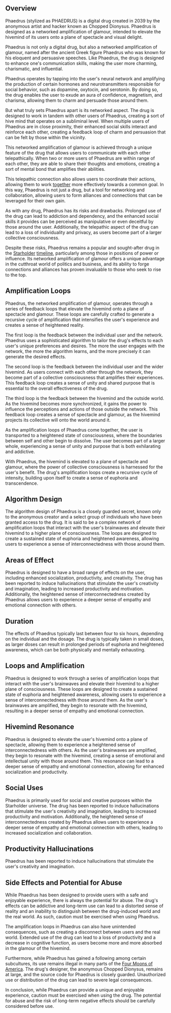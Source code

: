 ## Overview
Phaedrus (stylized as PHAEDRUS) is a digital drug created in 2039 by the anonymous artist and hacker known as Chopped Dionysus. Phaedrus is designed as a networked amplification of glamour, intended to elevate the hivemind of its users onto a plane of spectacle and visual delight.

Phaedrus is not only a digital drug, but also a networked amplification of glamour, named after the ancient Greek figure Phaedrus who was known for his eloquent and persuasive speeches. Like Phaedrus, the drug is designed to enhance one's communication skills, making the user more charming, charismatic, and influential.

Phaedrus operates by tapping into the user's neural network and amplifying the production of certain hormones and neurotransmitters responsible for social behavior, such as dopamine, oxytocin, and serotonin. By doing so, the drug enables the user to exude an aura of confidence, magnetism, and charisma, allowing them to charm and persuade those around them.

But what truly sets Phaedrus apart is its networked aspect. The drug is designed to work in tandem with other users of Phaedrus, creating a sort of hive mind that operates on a subliminal level. When multiple users of Phaedrus are in close proximity, their enhanced social skills interact and reinforce each other, creating a feedback loop of charm and persuasion that can be felt by those within the vicinity.

This networked amplification of glamour is achieved through a unique feature of the drug that allows users to communicate with each other telepathically. When two or more users of Phaedrus are within range of each other, they are able to share their thoughts and emotions, creating a sort of mental bond that amplifies their abilities.

This telepathic connection also allows users to coordinate their actions, allowing them to work [together](https://starholder.xyz/index.php?title=Together&action=edit&redlink=1) more effectively towards a common goal. In this way, Phaedrus is not just a drug, but a tool for networking and collaboration, allowing users to form alliances and connections that can be leveraged for their own gain.

As with any drug, Phaedrus has its risks and drawbacks. Prolonged use of the drug can lead to addiction and dependency, and the enhanced social skills it provides can be perceived as manipulative or even deceitful by those around the user. Additionally, the telepathic aspect of the drug can lead to a loss of individuality and privacy, as users become part of a larger collective consciousness.

Despite these risks, Phaedrus remains a popular and sought-after drug in the [Starholder](https://starholder.xyz/index.php?title=Starholder&action=edit&redlink=1) [timeline](https://starholder.xyz/index.php?title=Timeline&action=edit&redlink=1), particularly among those in positions of power or influence. Its networked amplification of glamour offers a unique advantage in the cutthroat world of politics and business, and its ability to forge connections and alliances has proven invaluable to those who seek to rise to the top.

## Amplification Loops
Phaedrus, the networked amplification of glamour, operates through a series of feedback loops that elevate the hivemind onto a plane of spectacle and glamour. These loops are carefully crafted to generate a recursive cycle of amplification that intensifies the user's experience and creates a sense of heightened reality.

The first loop is the feedback between the individual user and the network. Phaedrus uses a sophisticated algorithm to tailor the drug's effects to each user's unique preferences and desires. The more the user engages with the network, the more the algorithm learns, and the more precisely it can generate the desired effects.

The second loop is the feedback between the individual user and the wider hivemind. As users connect with each other through the network, they become part of a collective consciousness that amplifies their experiences. This feedback loop creates a sense of unity and shared purpose that is essential to the overall effectiveness of the drug.

The third loop is the feedback between the hivemind and the outside world. As the hivemind becomes more synchronized, it gains the power to influence the perceptions and actions of those outside the network. This feedback loop creates a sense of spectacle and glamour, as the hivemind projects its collective will onto the world around it.

As the amplification loops of Phaedrus come together, the user is transported to a heightened state of consciousness, where the boundaries between self and other begin to dissolve. The user becomes part of a larger whole, experiencing a sense of unity and purpose that is both exhilarating and addictive.

With Phaedrus, the hivemind is elevated to a plane of spectacle and glamour, where the power of collective consciousness is harnessed for the user's benefit. The drug's amplification loops create a recursive cycle of intensity, building upon itself to create a sense of euphoria and transcendence.

## Algorithm Design
The algorithm design of Phaedrus is a closely guarded secret, known only to the anonymous creator and a select group of individuals who have been granted access to the drug. It is said to be a complex network of amplification loops that interact with the user's brainwaves and elevate their hivemind to a higher plane of consciousness. The loops are designed to create a sustained state of euphoria and heightened awareness, allowing users to experience a sense of interconnectedness with those around them.

## Areas of Effect
Phaedrus is designed to have a broad range of effects on the user, including enhanced socialization, productivity, and creativity. The drug has been reported to induce hallucinations that stimulate the user's creativity and imagination, leading to increased productivity and motivation. Additionally, the heightened sense of interconnectedness created by Phaedrus allows users to experience a deeper sense of empathy and emotional connection with others.

## Duration
The effects of Phaedrus typically last between four to six hours, depending on the individual and the dosage. The drug is typically taken in small doses, as larger doses can result in prolonged periods of euphoria and heightened awareness, which can be both physically and mentally exhausting.

## Loops and Amplification
Phaedrus is designed to work through a series of amplification loops that interact with the user's brainwaves and elevate their hivemind to a higher plane of consciousness. These loops are designed to create a sustained state of euphoria and heightened awareness, allowing users to experience a sense of interconnectedness with those around them. As the user's brainwaves are amplified, they begin to resonate with the hivemind, resulting in a deeper sense of empathy and emotional connection.

## Hivemind Resonance
Phaedrus is designed to elevate the user's hivemind onto a plane of spectacle, allowing them to experience a heightened sense of interconnectedness with others. As the user's brainwaves are amplified, they begin to resonate with the hivemind, creating a sense of emotional and intellectual unity with those around them. This resonance can lead to a deeper sense of empathy and emotional connection, allowing for enhanced socialization and productivity.

## Social Uses
Phaedrus is primarily used for social and creative purposes within the Starholder universe. The drug has been reported to induce hallucinations that stimulate the user's creativity and imagination, leading to increased productivity and motivation. Additionally, the heightened sense of interconnectedness created by Phaedrus allows users to experience a deeper sense of empathy and emotional connection with others, leading to increased socialization and collaboration.

## Productivity Hallucinations
Phaedrus has been reported to induce hallucinations that stimulate the user's creativity and imagination.

## Side Effects and Potential for Abuse
While Phaedrus has been designed to provide users with a safe and enjoyable experience, there is always the potential for abuse. The drug's effects can be addictive and long-term use can lead to a distorted sense of reality and an inability to distinguish between the drug-induced world and the real world. As such, caution must be exercised when using Phaedrus.

The amplification loops in Phaedrus can also have unintended consequences, such as creating a disconnect between users and the real world. Extended use of the drug can lead to a loss of productivity and a decrease in cognitive function, as users become more and more absorbed in the glamour of the hivemind.

Furthermore, while Phaedrus has gained a following among certain subcultures, its use remains illegal in many parts of the [Four Moons of America](four-moons-of-america). The drug's designer, the anonymous Chopped Dionysus, remains at large, and the source code for Phaedrus is closely guarded. Unauthorized use or distribution of the drug can lead to severe legal consequences.

In conclusion, while Phaedrus can provide a unique and enjoyable experience, caution must be exercised when using the drug. The potential for abuse and the risk of long-term negative effects should be carefully considered before use.

